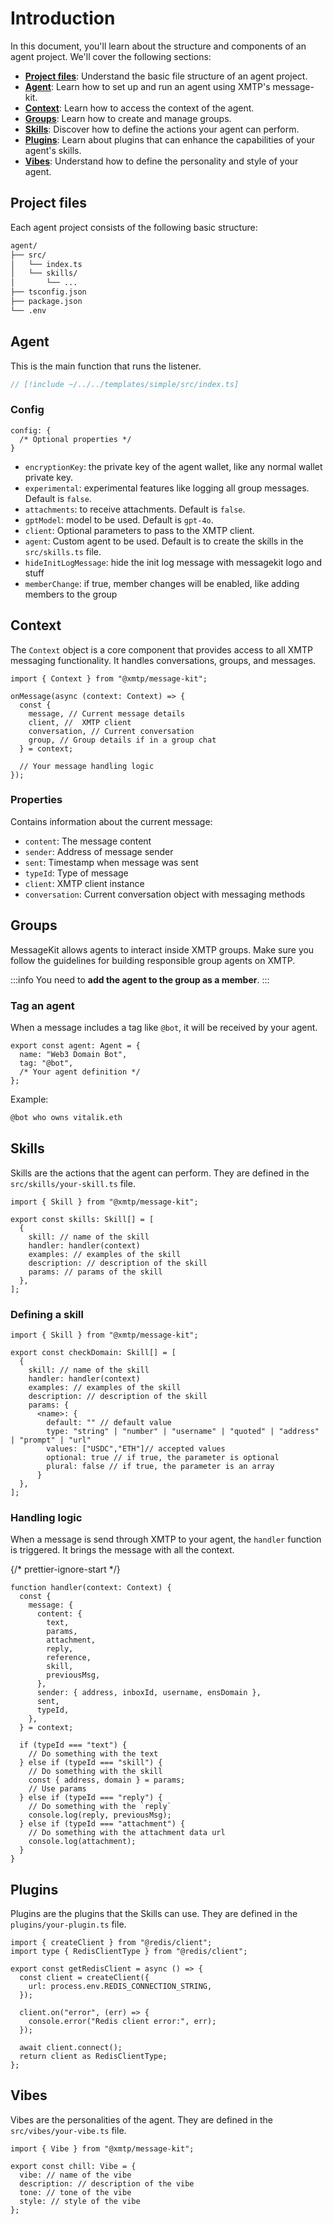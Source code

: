 
# Introduction

In this document, you'll learn about the structure and components of an agent project. We'll cover the following sections:

- **[Project files](#project-files)**: Understand the basic file structure of an agent project.
- **[Agent](#agent)**: Learn how to set up and run an agent using XMTP's message-kit.
- **[Context](#context)**: Learn how to access the context of the agent.
- **[Groups](#groups)**: Learn how to create and manage groups.
- **[Skills](#skills)**: Discover how to define the actions your agent can perform.
- **[Plugins](#plugins)**: Learn about plugins that can enhance the capabilities of your agent's skills.
- **[Vibes](#vibes)**: Understand how to define the personality and style of your agent.

## Project files

Each agent project consists of the following basic structure:

```bash
agent/
├── src/
│   └── index.ts
│   └── skills/
│       └── ...
├── tsconfig.json
├── package.json
└── .env
```

## Agent

This is the main function that runs the listener.

```jsx
// [!include ~/../../templates/simple/src/index.ts]
```

### Config

```tsx
config: {
  /* Optional properties */
}
```

- `encryptionKey`: the private key of the agent wallet, like any normal wallet private key.
- `experimental`: experimental features like logging all group messages. Default is `false`.
- `attachments`: to receive attachments. Default is `false`.
- `gptModel`: model to be used. Default is `gpt-4o`.
- `client`: Optional parameters to pass to the XMTP client.
- `agent`: Custom agent to be used. Default is to create the skills in the `src/skills.ts` file.
- `hideInitLogMessage`: hide the init log message with messagekit logo and stuff
- `memberChange`: if true, member changes will be enabled, like adding members to the group

## Context

The `Context` object is a core component that provides access to all XMTP messaging functionality. It handles conversations, groups, and messages.

```tsx
import { Context } from "@xmtp/message-kit";

onMessage(async (context: Context) => {
  const {
    message, // Current message details
    client, //  XMTP client
    conversation, // Current conversation
    group, // Group details if in a group chat
  } = context;

  // Your message handling logic
});
```

### Properties

Contains information about the current message:

- `content`: The message content
- `sender`: Address of message sender
- `sent`: Timestamp when message was sent
- `typeId`: Type of message
- `client`: XMTP client instance
- `conversation`: Current conversation object with messaging methods

## Groups

MessageKit allows agents to interact inside XMTP groups. Make sure you follow the guidelines for building responsible group agents on XMTP.

:::info
You need to **add the agent to the group as a member**.
:::

### Tag an agent

When a message includes a tag like `@bot`, it will be received by your agent.

```tsx
export const agent: Agent = {
  name: "Web3 Domain Bot",
  tag: "@bot",
  /* Your agent definition */
};
```

Example:

```bash
@bot who owns vitalik.eth
```

## Skills

Skills are the actions that the agent can perform. They are defined in the `src/skills/your-skill.ts` file.

```tsx
import { Skill } from "@xmtp/message-kit";

export const skills: Skill[] = [
  {
    skill: // name of the skill
    handler: handler(context)
    examples: // examples of the skill
    description: // description of the skill
    params: // params of the skill
  },
];
```

### Defining a skill

```tsx
import { Skill } from "@xmtp/message-kit";

export const checkDomain: Skill[] = [
  {
    skill: // name of the skill
    handler: handler(context)
    examples: // examples of the skill
    description: // description of the skill
    params: {
      <name>: {
        default: "" // default value
        type: "string" | "number" | "username" | "quoted" | "address" | "prompt" | "url"
        values: ["USDC","ETH"]// accepted values
        optional: true // if true, the parameter is optional
        plural: false // if true, the parameter is an array
      }
  },
];
```

### Handling logic

When a message is send through XMTP to your agent, the `handler` function is triggered. It brings the message with all the context.

{/* prettier-ignore-start */}

```tsx [src/index.ts]
function handler(context: Context) {
  const {
    message: {
      content: {
        text,
        params,
        attachment,
        reply,
        reference,
        skill,
        previousMsg,
      },
      sender: { address, inboxId, username, ensDomain },
      sent,
      typeId,
    },
  } = context;

  if (typeId === "text") {
    // Do something with the text
  } else if (typeId === "skill") {
    // Do something with the skill
    const { address, domain } = params;
    // Use params
  } else if (typeId === "reply") {
    // Do something with the `reply`
    console.log(reply, previousMsg);
  } else if (typeId === "attachment") {
    // Do something with the attachment data url
    console.log(attachment);
  }
}
```

## Plugins

Plugins are the plugins that the Skills can use. They are defined in the `plugins/your-plugin.ts` file.

```tsx
import { createClient } from "@redis/client";
import type { RedisClientType } from "@redis/client";

export const getRedisClient = async () => {
  const client = createClient({
    url: process.env.REDIS_CONNECTION_STRING,
  });

  client.on("error", (err) => {
    console.error("Redis client error:", err);
  });

  await client.connect();
  return client as RedisClientType;
};
```

## Vibes

Vibes are the personalities of the agent. They are defined in the `src/vibes/your-vibe.ts` file.

```tsx
import { Vibe } from "@xmtp/message-kit";

export const chill: Vibe = {
  vibe: // name of the vibe
  description: // description of the vibe
  tone: // tone of the vibe
  style: // style of the vibe
};
```

